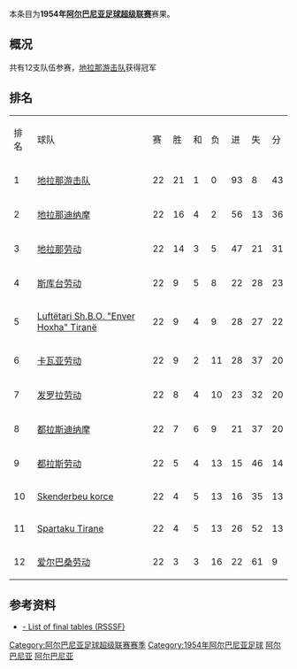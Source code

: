 {{Infobox football league season
| competition                = [[阿尔巴尼亚足球超级联赛|阿尔巴尼亚足球超级联赛]]
| season                     = 1954
| winners                    = [[地拉那游击队足球俱乐部|地拉那游击队]]
| prevseason                 = [[1953年阿尔巴尼亚足球超级联赛|1953年]]
| nextseason                 = [[1955年阿尔巴尼亚足球超级联赛|1955年]]
}}
本条目为'''1954年[[阿尔巴尼亚足球超级联赛|阿尔巴尼亚足球超级联赛]]'''赛果。

==概况==
共有12支队伍参赛，[[地拉那游击队足球俱乐部|地拉那游击队]]获得冠军

==排名==
{| class="wikitable" style="text-align: center;"
|排名||球队||赛||胜||和||负||进||失||分
|-
|1||[[地拉那游击队足球俱乐部|地拉那游击队]]||22||21||1||0||93||8||43
|-
|2||[[地拉那迪纳摩|地拉那迪纳摩]]||22||16||4||2||56||13||36
|-
|3||[[地拉那足球俱乐部|地拉那劳动]]||22||14||3||5||47||21||31
|-
|4||[[维拉斯尼亚足球俱乐部|斯库台劳动]]||22||9||5||8||22||28||23
|-
|5||[[Shkolla_e_Bashkuar|Luftëtari Sh.B.O. "Enver Hoxha" Tiranë]]||22||9||4||9||28||27||22
|-
|6||[[卡瓦亚贝萨体育俱乐部|卡瓦亚劳动]]||22||9||2||11||28||37||20
|-
|7||[[法拿莫达利体育俱乐部|发罗拉劳动]]||22||8||4||10||23||32||20
|-
|8||[[图达都拉斯体育俱乐部|都拉斯迪纳摩]]||22||7||6||9||21||37||20
|-
|9||[[图达都拉斯体育俱乐部|都拉斯劳动]]||22||5||4||13||15||46||14
|-
|10||[[Skenderbeu_korce|Skenderbeu korce]]||22||4||5||13||16||35||13
|-
|11||[[Spartaku_Tirane|Spartaku Tirane]]||22||4||5||13||26||52||13
|-
|12||[[爱尔巴桑尼足球俱乐部|爱尔巴桑劳动]]||22||3||3||16||22||61||9
|}

==参考资料==
*[http://www.giovanniarmillotta.it/albania/calcio/alba54.html - List of final tables (RSSSF)]{{Wayback|url=http://www.giovanniarmillotta.it/albania/calcio/alba54.html |date=20200130021636 }}

{{Albanian Superliga Seasons}}
{{1953–54 in European Football (UEFA)}}
{{1954–55 in European Football (UEFA)}}

[[Category:阿尔巴尼亚足球超级联赛赛季|Category:阿尔巴尼亚足球超级联赛赛季]]
[[Category:1954年阿尔巴尼亚足球|Category:1954年阿尔巴尼亚足球]]
[[Category:1954年至1955年本土足球联赛|阿尔巴尼亚]]
[[Category:1953年至1954年本土足球联赛|阿尔巴尼亚]]